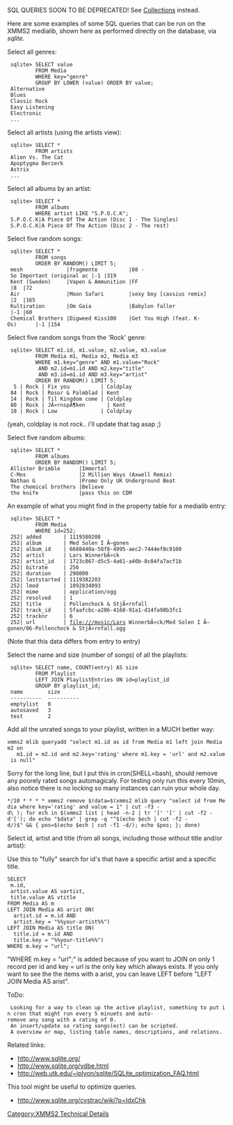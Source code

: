 SQL QUERIES SOON TO BE DEPRECATED! See [[Collections]] instead.


Here are some examples of some SQL queries that can be run on the XMMS2 medialib, shown here as performed directly on the database, via ''sqlite''.


Select all genres:
  sqlite> SELECT value 
          FROM Media 
          WHERE key="genre"
          GROUP BY LOWER (value) ORDER BY value;
  Alternative
  Blues
  Classic Rock
  Easy Listening
  Electronic
  ...


Select all artists (using the artists view):
  sqlite> SELECT * 
          FROM artists 
  Alien Vs. The Cat
  Apoptygma Berzerk
  Astrix
  ...


Select all albums by an artist:

  sqlite> SELECT * 
          FROM albums 
          WHERE artist LIKE "S.P.O.C.K";
  S.P.O.C.K|A Piece Of The Action (Disc 1 - The Singles)
  S.P.O.C.K|A Piece Of The Action (Disc 2 - The rest)


Select five random songs:
  sqlite> SELECT * 
          FROM songs 
          ORDER BY RANDOM() LIMIT 5;
  mesh              |fragmente          |08 - So Important (original ac |-1 |319
  Kent (Sweden)     |Vapen & Ammunition |FF                             |8  |72
  Air               |Moon Safari        |sexy boy [cassius remix]       |2  |165
  Kultiration       |Om Gaia            |Babylon faller                 |-1 |60
  Chemical Brothers |Digweed Kiss100    |Get You High (feat. K-Os)      |-1 |154


Select five random songs from the 'Rock' genre:
  sqlite> SELECT m1.id, m1.value, m2.value, m3.value 
          FROM Media m1, Media m2, Media m3 
          WHERE m1.key="genre" AND m1.value="Rock" 
           AND m2.id=m1.id AND m2.key="title" 
           AND m3.id=m1.id AND m3.key="artist" 
          ORDER BY RANDOM() LIMIT 5;
   5 | Rock | Fix you          | Coldplay
  84 | Rock | Rosor & Palmblad | Kent
  14 | Rock | Til Kingdom come | Coldplay
  80 | Rock | JÃ¤rnspÃ¶ken       | Kent
  10 | Rock | Low              | Coldplay

(yeah, coldplay is not rock.. i'll update that tag asap ;)


Select five random albums:
  sqlite> SELECT * 
          FROM albums 
          ORDER BY RANDOM() LIMIT 5;
  Allister Brimble      |Immortal
  C-Mos                 |2 Million Ways (Axwell Remix)
  Nathan G              |Promo Only UK Underground Beat
  The chemical brothers |Believe
  the knife             |pass this on CDM



An example of what you might find in the property table for a medialib entry:
  sqlite> SELECT * 
          FROM Media 
          WHERE id=252;
  252| added       | 1119380208
  252| album       | Med Solen I Ã–gonen
  252| album_id    | 6688440a-58f8-4995-aec2-7444ef8c9100
  252| artist      | Lars WinnerbÃ¤ck
  252| artist_id   | 1723c867-d5c5-4a61-a40b-8c04fa7acf1b
  252| bitrate     | 256
  252| duration    | 298000
  252| laststarted | 1119382203
  252| lmod        | 1092834093
  252| mime        | application/ogg
  252| resolved    | 1
  252| title       | Pollenchock & StjÃ¤rnfall
  252| track_id    | 5faafcbc-a286-4168-91a1-d14fa98b3fc1
  252| tracknr     | 6
  252| url         | file:///music/Lars WinnerbÃ¤ck/Med Solen I Ã–gonen/06-Pollenchock & StjÃ¤rnfall.ogg

(Note that this data differs from entry to entry)

Select the name and size (number of songs) of all the playlists:

  sqlite> SELECT name, COUNT(entry) AS size
          FROM Playlist
          LEFT JOIN PlaylistEntries ON id=playlist_id
          GROUP BY playlist_id;
  name        size      
  ----------  ----------
  emptylist   0         
  autosaved   3         
  test        2         


Add all the unrated songs to your playlist, written in a MUCH better way:

 xmms2 mlib queryadd "select m1.id as id from Media m1 left join Media m2 on
    m1.id = m2.id and m2.key='rating' where m1.key = 'url' and m2.value is null"

Sorry for the long line, but I put this in cron(SHELL=bash), should remove any poorely rated songs automagicaly.  For testing only run this every 10min, also notice there is no locking so many instances can ruin your whole day.

 */10 * * * * xmms2 remove $(data=$(xmms2 mlib query "select id from Media where key='rating' and value = 1" | cut -f3 -d\ ); for ech in $(xmms2 list | head -n-2 | tr ']' '[' | cut -f2 -d'['); do echo "$data" | grep -q "^$(echo $ech | cut -f2 -d/)$" && { pos=$(echo $ech | cut -f1 -d/); echo $pos; }; done)

Select id, artist and title (from all songs, including those without title and/or artist):

Use this to "fully" search for id's that have a specific artist and a specific title.

 SELECT 
  m.id,
  artist.value AS vartist,
  title.value AS vtitle 
 FROM Media AS m 
 LEFT JOIN Media AS arist ON(
   artist.id = m.id AND
   artist.key = "%%your-artist%%")
 LEFT JOIN Media AS title ON(
   title.id = m.id AND
   title.key = "%%your-title%%")
 WHERE m.key = "url";

"WHERE m.key = "url";" is added because of you want to JOIN on only 1 record per id and key = url is the only key which always exists. If you only want to see the the items with a arist, you can leave LEFT before "LEFT JOIN Media AS arist".

ToDo:
  Looking for a way to clean up the active playlist, something to put in cron that might run every 5 minuets and auto-remove any song with a rating of 0.
  An insert/update so rating songs(ect) can be scripted.
  A overview or map, listing table names, descriptions, and relations.

Related links:
* http://www.sqlite.org/
* http://www.sqlite.org/vdbe.html
* http://web.utk.edu/~jplyon/sqlite/SQLite_optimization_FAQ.html

This tool might be useful to optimize queries.
* http://www.sqlite.org/cvstrac/wiki?p=IdxChk

[[Category:XMMS2 Technical Details]]